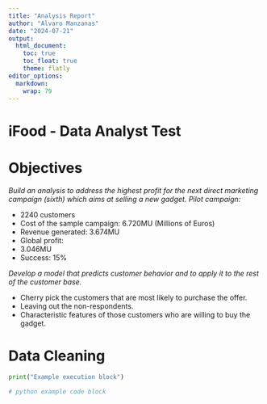 ```yaml
---
title: "Analysis Report"
author: "Alvaro Manzanas"
date: "2024-07-21"
output:
  html_document:
    toc: true
    toc_float: true
    theme: flatly
editor_options: 
  markdown: 
    wrap: 79
---
```


# iFood - Data Analyst Test {.unnumbered}

# Objectives

*Build an analysis to address the highest profit for the next direct marketing*
*campaign (sixth) which aims at selling a new gadget. Pilot campaign:*

-   2240 customers
-   Cost of the sample campaign: 6.720MU (Millions of Euros)
-   Revenue generated: 3.674MU
-   Global profit:
-   3.046MU
-   Success: 15%

*Develop a model that predicts customer behavior and to apply it to the rest*
*of the customer base.*

-   Cherry pick the customers that are most likely to purchase the offer.
-   Leaving out the non-respondents.
-   Characteristic features of those customers who are willing to buy the
    gadget.

# Data Cleaning

```python
print("Example execution block")
```

``` python
# python example code block
```
